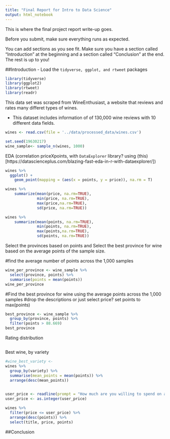 ```yaml
---
title: "Final Report for Intro to Data Science"
output: html_notebook
---
```

This is where the final project report write-up goes. 

Before you submit, make sure everything runs as expected.

You can add sections as you see fit. Make sure you have a section called "Introduction" at the beginning and a section called "Conclusion" at the end. The rest is up to you!



##Introduction
- Load the `tidyverse, ggplot, and rtweet` packages
```r
library(tidyverse)
library(ggplot2)
library(rtweet)
library(readr)
```


This data set was scraped from WineEnthusiast, a website that reviews and rates many differet types of wines.  

- This dataset includes information of of 130,000 wine reviews with 10 different data fields. 
  

```r
wines <- read.csv(file = '../data/processed_data/wines.csv')
```

```r
set.seed(19630217)
wine_sample<- sample_n(wines, 1000)
```

EDA (correlation priceXpoints, with ```DataExplorer``` library? using (this)[https://datascienceplus.com/blazing-fast-eda-in-r-with-dataexplorer/])
```r
wines %>% 
  ggplot() +
    geom_point(mapping = (aes(x = points, y = price)), na.rm = T)
```

```r
wines %>%
    summarize(mean(price, na.rm=TRUE), 
              min(price, na.rm=TRUE),
              max(price,na.rm=TRUE), 
              sd(price, na.rm=TRUE))
```

```r
wines %>%
    summarize(mean(points, na.rm=TRUE), 
              min(points, na.rm=TRUE),
              max(points,na.rm=TRUE), 
              sd(points, na.rm=TRUE))
```

Select the provinces based on points  and Select the best province for wine based on the average points of the sample size. 

#find the average number of points across the 1,000 samples
```r
wine_per_province <- wine_sample %>% 
  select(province, points) %>% 
  summarise(points = mean(points))
wine_per_province
```


#Find the best province for wine using the average points across the 1,000 samples
#drop the descriptions or just select price? set points to max(points)
```r
best_province <- wine_sample %>% 
  group_by(province, points) %>% 
  filter(points > 88.669)
best_province  
```


Rating distribution

```r

```

Best wine, by variety
```r
#wine_best_variety <- 
wines %>% 
  group_by(variety) %>% 
  summarise(mean_points = mean(points)) %>% 
  arrange(desc(mean_points)) 
  
```

```r
user_price <- readline(prompt = "How much are you willing to spend on a bottle?")
user_price <- as.integer(user_price)

wines %>% 
  filter(price <= user_price) %>% 
  arrange(desc(points)) %>% 
  select(title, price, points)
```



##Conclusion
